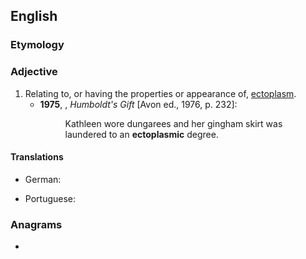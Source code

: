 ==English==

===Etymology===
{{suffix|en|ectoplasm|ic}}

===Adjective===
{{en-adj}}

# Relating to, or having the properties or appearance of, [[ectoplasm]].
#*'''1975''', {{w|Saul Bellow}}, ''Humboldt's Gift'' [Avon ed., 1976, p. 232]:
#*: Kathleen wore dungarees and her gingham skirt was laundered to an '''ectoplasmic''' degree.

====Translations====
{{trans-top|of or relating to ectoplasm}}
* German: {{t|de|ektoplasmisch}}
{{trans-mid}}
* Portuguese: {{t+|pt|ectoplásmico}}
{{trans-bottom}}

===Anagrams===
* {{anagrams|en|a=acceilmopst|complicates}}
